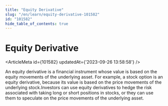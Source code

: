 ```yaml
---
title: "Equity Derivative"
slug: "/en/learn/equity-derivative-101582"
id: "101582"
hide_table_of_contents: true
---
```



# Equity Derivative

<ArticleMeta id={101582} updatedAt={'2023-09-26 13:58:58'} />
<div className='border-solid border-b border-t-0 my-4 border-[var(--ifm-color-gray-300)]' />

An equity derivative is a financial instrument whose value is based on the equity movements of the underlying asset. For example, a stock option is an equity derivative, because its value is based on the price movements of the underlying stock.Investors can use equity derivatives to hedge the risk associated with taking long or short positions in stocks, or they can use them to speculate on the price movements of the underlying asset.
